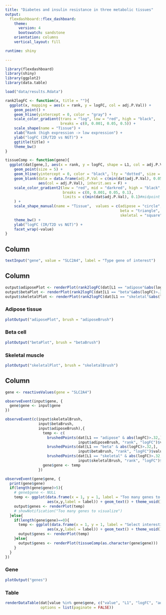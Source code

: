 ```yaml
---
title: "Diabetes and insulin resistance in three metabolic tissues"
output: 
  flexdashboard::flex_dashboard:
    theme: 
      version: 4
      bootswatch: sandstone
    orientation: columns
    vertical_layout: fill

runtime: shiny
  
---
```


```r
library(flexdashboard)
library(shiny)
library(ggplot2)
library(data.table)
```

```r
load("data/results.Rdata")

rank2logFC <- function(x, title = ""){
  ggplot(x, mapping = aes(x = rank, y = logFC, col = adj.P.Val)) +
    geom_point() +
    geom_hline(yintercept = 0, color = "gray") +
    scale_color_gradient(trans = "log", low = "red", high = "black", 
                         breaks = c(0, 0.001, 0.05, 0.5)) +
    scale_shape(name = "Tissue") +
    xlab("Rank (high expression -> low expression") + 
    ylab("logFC (IR/T2D vs NGT)") +
    ggtitle(title) +
    theme_bw()
}

tissueComp <- function(gene){
  ggplot(dat[gene,], aes(x = rank, y = logFC, shape = L1, col = adj.P.Val)) +
    geom_point(size = 5) +
    geom_hline(yintercept = 0, color = "black", lty = "dotted", size = 2) +
    geom_blank(data = data.frame(adj.P.Val = c(min(dat$adj.P.Val), 0.05, 1)), 
               aes(col = adj.P.Val), inherit.aes = F) +
    scale_color_gradient2(low = "red", mid = "darkred", high = "black", midpoint = 0.05,
                          breaks = c(0, 0.001, 0.05, 0.1), 
                          limits = c(min(dat$adj.P.Val), 0.1)#midpoint = 0.05
    ) +
    scale_shape_manual(name = "Tissue",  values = c(adipose = "circle",
                                                    beta = "triangle",
                                                    skeletal = "square")) +
    theme_bw() +
    ylab("logFC (IR/T2D vs NGT)") +
    facet_wrap(~value) 
}

```

Column {.sidebar}
--------------------------------------------------

```r
textInput("gene", value = "SLC2A4", label = "Type gene of interest")
```


Column {data-width=400}
--------------------------------------------------


```r
output$adiposePlot <- renderPlot(rank2logFC(dat[L1 == "adipose"&abs(logFC)>.32,], "Adipose tissue"))
output$betaPlot <- renderPlot(rank2logFC(dat[L1 == "beta"&abs(logFC)>.32,], "Beta cell"))
output$skeletalPlot <- renderPlot(rank2logFC(dat[L1 == "skeletal"&abs(logFC)>.32,], "Skeletal muscle"))
```

### Adipose tissue

```r
plotOutput("adiposePlot", brush = "adiposeBrush")
```

### Beta cell

```r
plotOutput("betaPlot", brush = "betaBrush")
```

### Skeletal muscle

```r
plotOutput("skeletalPlot", brush = "skeletalBrush")
```

Column {data-width=600}
--------------------------------------------------

```r

gene <- reactiveValues(gene = "SLC2A4")

observeEvent(input$gene, {
  gene$gene <- input$gene
})

observeEvent(c(input$skeletalBrush,
               input$betaBrush,
               input$adiposeBrush),{
                 temp <- c(
                   brushedPoints(dat[L1 == "adipose" & abs(logFC)>.32,], 
                                 input$adiposeBrush, "rank", "logFC")$value,
                   brushedPoints(dat[L1 == "beta" & abs(logFC)>.32,], 
                                 input$betaBrush, "rank", "logFC")$value,
                   brushedPoints(dat[L1 == "skeletal" & abs(logFC)>.32,], 
                                 input$skeletalBrush, "rank", "logFC")$value)
                 gene$gene <- temp
               })

observeEvent(gene$gene, {
  print(gene$gene)
  if(length(gene$gene)>5){
    # gene$gene <- NULL
    temp <- ggplot(data.frame(x = 1, y = 1, label = "Too many genes to visualize"), 
                   aes(x,y,label = label)) + geom_text() + theme_void()
    output$genes <- renderPlot(temp)
    # showNotification("Too many genes to visualize")
  }else{
    if(length(gene$gene)==0){
      temp <- ggplot(data.frame(x = 1, y = 1, label = "Select interesting genes from from the plots"), 
                   aes(x,y,label = label)) + geom_text() + theme_void()
      output$genes <- renderPlot(temp)
    }else{
      output$genes <- renderPlot(tissueComp(as.character(gene$gene)))
    }
  }
})
```

### Gene

```r
plotOutput("genes")
```

### Table
```r
renderDataTable(dat[value %in% gene$gene, c("value", "L1", "logFC", "adj.P.Val", "rank")][order(L1)],
                options = list(paginate = FALSE))
```

